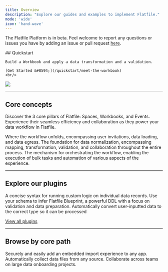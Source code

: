 ```yaml
---
title: Overview
description: "Explore our guides and examples to implement Flatfile."
mode: 'wide'
icon: 'hand-wave'
---
```


<Info>The Flatfile Platform is in beta. Feel welcome to report any questions or issues you have by adding an issue or pull request [here](https://github.com/FlatFilers/Guides/issues).</Info>

<div className="grid sm:grid-cols-6 gap-x-4 flex" style={{alignItems: 'flex-end', marginBottom: '-3em'}}>
  <div className="col-span-3">
    ## Quickstart

    Build a Workbook and apply a data transformation and a validation.

    [Get Started &#8594;](/quickstart/meet-the-workbook)
    <br/>
  </div>
  <div className="hidden sm:block col-span-3">
    <img src="/images/homepage.png" className="m-0"/>
  </div>
</div>

***

## Core concepts

Discover the 3 core pillars of Flatfile: Spaces, Workbooks, and Events. Experience their seamless efficiency and collaboration as they power your data workflow in Flatfile.

<CardGroup cols={1}>
  <Card title="Spaces" href="./concepts/spaces" icon="circle-1" >
  Where the workflow unfolds, encompassing user invitations, data loading, and data egress.
  </Card>
  <Card title="Workbooks" href="./concepts/workbooks" icon="circle-2">
  The foundation for data normalization, encompassing mapping, transformation, validation, and collaboration throughout the entire process.
  </Card>
  <Card title="Events" href="./concepts/events" icon="circle-3">
  The mechanism for orchestrating the workflow, enabling the execution of bulk tasks and automation of various aspects of the experience.
  </Card>
</CardGroup>

***

## Explore our plugins

<CardGroup cols={3}>
  <Card title="record-hook" href="plugins/transform/record-hook" icon="npm" >
  A concise syntax for running custom logic on individual data records.
  </Card>
  <Card title="json-schema" href="plugins/schemas/convert-json-schema" icon="clock">
  Use your schema to infer Flatfile Blueprint, a powerful DDL with a focus on validation and data preparation.
  </Card>
  <Card title="autocast" href="plugins/transform/autocast" icon="clock">
  Automatically convert user-inputted data to the correct type so it can be processed
  </Card>
</CardGroup>

[View all plugins](plugins)

***

## Browse by core path

<CardGroup cols={3}>
  <Card title="Embed in your app" icon="person-to-portal" href="/use-cases/embedding" >
    Securely and easily add an embedded import experience to any app.
  </Card>
  <Card title="Setup headless file feeds" icon="bolt-auto" href="/use-cases/headless" >
    Automatically collect data files from any source.
  </Card>
  <Card title="Run onboarding projects" icon="arrow-progress" href="/use-cases/collaborate">
    Collaborate across teams on large data onboarding projects.
  </Card>
</CardGroup>

